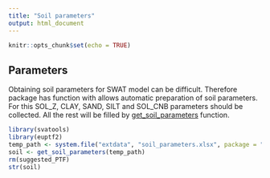 ```yaml
---
title: "Soil parameters"
output: html_document
---
```


```r
knitr::opts_chunk$set(echo = TRUE)
```

## Parameters

Obtaining soil parameters for SWAT model can be difficult. Therefore package has function with allows automatic preparation of soil parameters. For this SOL_Z, CLAY, SAND, SILT and SOL_CNB parameters should be collected. All the rest will be filled by  [get_soil_parameters ](../reference/get_soil_parameters.html) function.

```r
library(svatools)
library(euptf2)
temp_path <- system.file("extdata", "soil_parameters.xlsx", package = "svatools")
soil <- get_soil_parameters(temp_path)
rm(suggested_PTF)
str(soil)
```

